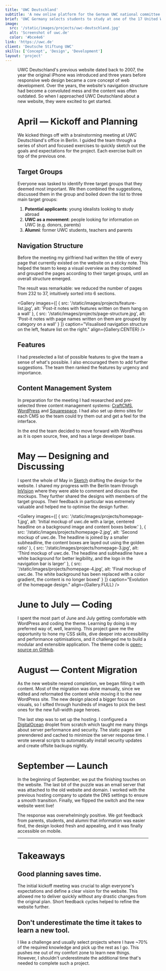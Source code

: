 ```yaml
---
title: 'UWC Deutschland'
subtitle: 'A new online platform for the German UWC national committee.'
brief: 'UWC Germany selects students to study at one of the 17 United World College worldwide. I guided them through the process of recreating their online content, designed the new website, and developed a custom WordPress theme.'
image:
  src: '/static/images/projects/uwc-deutschland.jpg'
  alt: 'Screenshot of uwc.de'
  color: '#bce4e6'
link: 'https://uwc.de'
client: 'Deutsche Stiftung UWC'
skills: ['Concept', 'Design', 'Development']
layout: 'project'
---
```



<Figure
  image={{
    src: '/static/images/projects/uwc-deutschland-desktop-mobile.jpg',
    alt: 'Screenshot of uwc.de',
    aspectRatio: 16 / 9
  }}
  align={Figure.FULL}
/>

UWC Deutschland's previous website dated back to 2007, the year the original iPhone was introduced and three years before responsive web design became a core concept of web development. Over the years, the website's navigation structure had become a convoluted mess and the content was often outdated. So when I approached UWC Deutschland about a new website, they were excited to get started.

# April — Kickoff and Planning

We kicked things off with a brainstorming meeting at UWC Deutschland's office in Berlin. I guided the team through a series of short and focused exercises to quickly sketch out the goals and expectations for the project. Each exercise built on top of the previous one.

## Target Groups

Everyone was tasked to identify three target groups that they deemed most important. We then combined the suggestions, discussed them in the group and boiled down the list to three main target groups:

1. **Potential applicants**: young idealists looking to study abroad
1. **UWC as a movement**: people looking for information on UWC (e.g. donors, parents)
1. **Alumni**: former UWC students, teachers and parents

## Navigation Structure

Before the meeting my girlfriend had written the title of every page that currently existed on the website on a sticky note. This helped the team to keep a visual overview as they combined and grouped the pages according to their target groups, until an overall structure emerged.

The result was remarkable: we reduced the number of pages from 232 to 37, intuitively sorted into 6 sections.

<Gallery
  images={[
    {
      src: '/static/images/projects/feature-list.jpg',
      alt: 'Post-it notes with features written on them hang on a wall'
    },
    {
      src: '/static/images/projects/page-structure.jpg',
      alt:
        'Post-it notes with page names written on them are grouped by category on a wall'
    }
  ]}
  caption="Visualised navigation structure on the left, feature list on the right."
  align={Gallery.CENTER}
/>

## Features

I had preselected a list of possible features to give the team a sense of what's possible. I also encouraged them to add further suggestions. The team then ranked the features by urgency and importance.

## Content Management System

In preparation for the meeting I had researched and pre-selected three content management systems: [CraftCMS](https://craftcms.com/), [WordPress](https://wordpress.org/) and [Squarespace](https://www.squarespace.com/). I had also set up demo sites for each CMS so the team could try them out and get a feel for the interface.

In the end the team decided to move forward with WordPress as it is open source, free, and has a large developer base.

# May — Designing and Discussing

I spent the whole of May in [Sketch](https://www.sketch.com/) drafting the design for the website. I shared my progress with the Berlin team through [InVision](https://www.invisionapp.com/) where they were able to comment and discuss the mockups. They further shared the designs with members of the target groups. Their feedback in particular was extremely valuable and helped me to optimise the design further.

<Gallery
  images={[
    {
      src: '/static/images/projects/homepage-1.jpg',
      alt:
        'Initial mockup of uwc.de with a large, centered headline on a background image and content boxes below.'
    },
    {
      src: '/static/images/projects/homepage-2.jpg',
      alt:
        'Second mockup of uwc.de. The headline is joined by a smaller subheadline, the content boxes are layed out using the golden ratio'
    },
    {
      src: '/static/images/projects/homepage-3.jpg',
      alt:
        'Third mockup of uwc.de. The headline and subheadline have a white background for better legibility, and the logo in the navigation bar is larger'
    },
    {
      src: '/static/images/projects/homepage-4.jpg',
      alt:
        'Final mockup of uwc.de. The white background has been replaced with a color gradient, the content is no longer boxed'
    }
  ]}
  caption="Evolution of the homepage design."
  align={Gallery.FULL}
/>

# June to July — Coding

I spent the most part of June and July getting comfortable with WordPress and coding the theme. Learning by doing is my preferred way of, well, learning. This project gave me the opportunity to hone my CSS skills, dive deeper into accessibility and performance optimisations, and it challenged me to build a modular and extensible application. The theme code is [open-source on GitHub](https://github.com/uwc/uwc-wordpress).

# August — Content Migration

As the new website neared completion, we began filling it with content. Most of the migration was done manually, since we edited and reformated the content while moving it to the new WordPress site. The new design placed a bigger focus on visuals, so I sifted through hundreds of images to pick the best ones for the new full-width page heroes.

The last step was to set up the hosting. I configured a [DigitalOcean](https://www.digitalocean.com/) droplet from scratch which taught me many things about server performance and security. The static pages are prerendered and cached to minimize the server response time. I wrote several scripts to automatically install security updates and create offsite backups nightly.

# September — Launch

In the beginning of September, we put the finishing touches on the website. The last bit of the puzzle was an email server that was attached to the old website and domain. I worked with the previous hosting company to update the DNS settings to ensure a smooth transition. Finally, we flipped the switch and the new website went live!

The response was overwhelmingly positive. We got feedback from parents, students, and alumni that information was easier find, the design looked fresh and appealing, and it was finally accessible on mobile.

---

# Takeaways

## Good planning saves time.

The initial kickoff meeting was crucial to align everyone's expectations and define a clear vision for the website. This allowed me to deliver quickly without any drastic changes from the original plan. Short feedback cycles helped to refine the website further.

## Don't underestimate the time it takes to learn a new tool.

I like a challenge and usually select projects where I have ~70% of the required knowledge and pick up the rest as I go. This pushes me out of my comfort zone to learn new things. However, I shouldn't underestimate the additional time that's needed to complete such a project.
